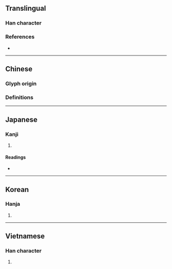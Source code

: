 {{character info}}
==Translingual==

===Han character===
{{Han char|rn=61|rad=心|as=05|sn=8|four=96010|canj=PRHU|ids=⿰忄兄}}

===References===
* {{Han ref|kx=0382.230|dkj=10496|dj=0712.140|hdz=42285.060|uh=6033|ud=24627|bh=CCA4|bd=52388}}

----

==Chinese==

===Glyph origin===
{{Han etym}}

===Definitions===
{{zh-see|恍|v}}

----

==Japanese==

===Kanji===
{{ja-kanji|grade=|rs=心05}}

# {{rfdef|ja|sort=心05}}

====Readings====
* {{ja-readings|on=[[きょう]] (kyō), [[ちゅつ]] (chutsu), [[しゅつ]] (shutsu)|kun=[[くるう]] (kuruu)}}

----

==Korean==

===Hanja===
{{ko-hanja|hangeul=황|eumhun=|rv=hwang|mr=hwang|y=hwang}}

# {{rfdef|ko|sort=心05}}

----

==Vietnamese==

===Han character===
{{vi-readings|reading=hoảng, hoảnh|rs=心05}}

# {{rfdef|vi|sort=心05}}